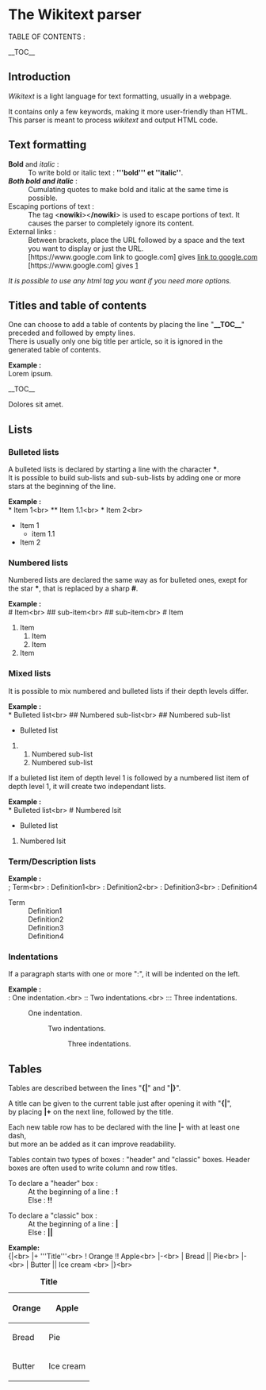 = The Wikitext parser =

TABLE OF CONTENTS :

__TOC__

== Introduction ==

''Wikitext'' is a light language for text formatting, usually in a webpage.

It contains only a few keywords, making it more user-friendly than HTML.<br>
This parser is meant to process ''wikitext'' and output HTML code.

== Text formatting ==

; '''Bold''' and ''italic'' :
: To write bold or italic text : '''<nowiki>'''bold''' et ''italic''</nowiki>'''.
; '''''Both bold and italic''''' :
: Cumulating quotes to make bold and italic at the same time is possible.
; Escaping portions of text :
: The tag <'''nowiki'''><'''/nowiki'''> is used to escape portions of text. It causes the parser to completely ignore its content.
; External links :
: Between brackets, place the URL followed by a space and the text you want to display or just the URL.
: <nowiki>[https://www.google.com link to google.com]</nowiki> gives [https://www.google.com link to google.com]
: <nowiki>[https://www.google.com]</nowiki> gives [https://www.google.com]

''It is possible to use any html tag you want if you need more options.''

== Titles and table of contents ==

One can choose to add a table of contents by placing the line "'''__TOC__'''"
preceded and followed by empty lines.<br>
There is usually only one big title per article, so it is ignored in the generated table of contents.

'''Example :'''<br>
Lorem ipsum.

<nowiki>
__TOC__
</nowiki>

Dolores sit amet.

== Lists ==
=== Bulleted lists ===

A bulleted lists is declared by starting a line with the character '''*'''.<br>
It is possible to build sub-lists and sub-sub-lists by adding one or more stars at the beginning of the line.

'''Example :'''<br>
<nowiki>
* Item 1<br>
** Item 1.1<br>
* Item 2<br>
</nowiki>

* Item 1
** item 1.1
* Item 2

=== Numbered lists ===

Numbered lists are declared the same way as for bulleted ones, exept for the star '''*''',
that is replaced by a sharp '''#'''.

'''Example :'''<br>
<nowiki>
# Item<br>
## sub-item<br>
## sub-item<br>
# Item
</nowiki>

# Item
## Item
## Item
# Item

=== Mixed lists ===

It is possible to mix numbered and bulleted lists if their depth levels differ.

'''Example :'''<br>
<nowiki>
* Bulleted list<br>
## Numbered sub-list<br>
## Numbered sub-list
</nowiki>

* Bulleted list
## Numbered sub-list
## Numbered sub-list

If a bulleted list item of depth level 1 is followed by a numbered list item of depth level 1, it will create
two independant lists.

'''Example :'''<br>
<nowiki>
* Bulleted list<br>
# Numbered lsit
</nowiki>

* Bulleted list
# Numbered lsit

=== Term/Description lists ===

'''Example :'''<br>
<nowiki>
; Term<br>
: Definition1<br>
: Definition2<br>
: Definition3<br>
: Definition4
</nowiki>

; Term
: Definition1
: Definition2
: Definition3
: Definition4

=== Indentations ===

If a paragraph starts with one or more ":", it will be indented on the left.

'''Example :'''<br>
<nowiki>
: One indentation.<br>
:: Two indentations.<br>
::: Three indentations.
</nowiki>
: One indentation.
:: Two indentations.
::: Three indentations.

== Tables ==

Tables are described between the lines "'''<nowiki>{|</nowiki>'''" and "'''<nowiki>|}</nowiki>'''".

A title can be given to the current table just after opening it with "'''<nowiki>{|</nowiki>'''",<br>
by placing '''<nowiki>|+</nowiki>''' on the next line, followed by the title.

Each new table row has to be declared with the line '''<nowiki>|-</nowiki>''' with at least one dash,<br>
but more an be added as it can improve readability.

Tables contain two types of boxes : "header" and "classic" boxes.
Header boxes are often used to write column and row titles.

; To declare a "header" box :
: At the beginning of a line : '''<nowiki>!</nowiki>'''
: Else : '''<nowiki>!!</nowiki>'''

; To declare a "classic" box :
: At the beginning of a line : '''<nowiki>|</nowiki>'''
: Else : '''<nowiki>||</nowiki>'''

'''Example:'''<br>
<nowiki>
{|<br>
|+ '''Title'''<br>
! Orange !! Apple<br>
|-<br>
| Bread || Pie<br>
|-<br>
| Butter || Ice cream <br>
|}<br>
</nowiki>

{|
|+ '''Title'''
! Orange !! Apple
|-
| Bread || Pie
|-
| Butter || Ice cream 
|}
